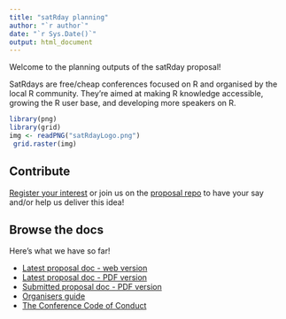 ```yaml
---
title: "satRday planning"
author: "`r author`"
date: "`r Sys.Date()`"
output: html_document
---
```


Welcome to the planning outputs of the satRday proposal!

SatRdays are free/cheap conferences focused on R and organised by the local R community. They're aimed at making R knowledge accessible, growing the R user base, and developing more speakers on R.

```r
library(png)
library(grid)
img <- readPNG("satRdayLogo.png")
 grid.raster(img)
```

## Contribute
[Register your interest](http://goo.gl/forms/Xv7mym0BwJ) or join us on the [proposal repo](https://github.com/stephlocke/RSaturday-proposal) to have your say and/or help us deliver this idea!

## Browse the docs
Here's what we have so far!

- [Latest proposal doc - web version](isc-proposal.html)
- [Latest proposal doc - PDF version](isc-proposal.pdf)
- [Submitted proposal doc - PDF version](satRdays-proposal.pdf)
- [Organisers guide](satRday_organiser.html)
- [The Conference Code of Conduct](ConferenceCodeOfConduct.html)